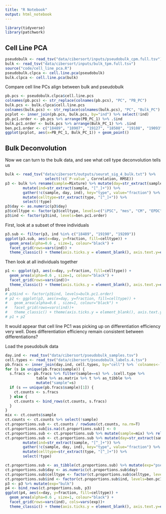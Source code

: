 ```yaml
---
title: "R Notebook"
output: html_notebook
---
```


```r
library(tidyverse)
library(patchwork)
```

## Cell Line PCA
```r
pseudobulk <- read_tsv("data/cibersort/inputs/pseudobulk_cpm.full.tsv")
bulk <- read_tsv("data/cibersort/inputs/bulk_tpm.full.tsv")
source("code/cell_line_pca.R")
pseudobulk.clpca <- cell.line.pca(pseudobulk)
bulk.clpca <- cell.line.pca(bulk)
```

Compare cell line PCs align between bulk and pseudobulk
```r
pb.pcs <- pseudobulk.clpca$cell.line.pcs
colnames(pb.pcs) <- str_replace(colnames(pb.pcs), "PC", "PB_PC")
bulk.pcs <- bulk.clpca$cell.line.pcs
colnames(bulk.pcs) <- str_replace(colnames(bulk.pcs), "PC", "Bulk_PC")
pcplot <- inner_join(pb.pcs, bulk.pcs, by="ind") %>% select(!ind)
pb.pc1.order <- pb.pcs %>% arrange(PB_PC_1) %>% .$ind
bulk.pc1.order <- bulk.pcs %>% arrange(Bulk_PC_1) %>% .$ind
ben.pc1.order <- c("18489", "18907", "19127", "18508", "19108", "19093", "18505", "19159", "18855", "18912", "18520", "18511", "19190", "18858", "18517", "18870", "19193", "18499", "19209")
ggplot(pcplot, aes(x=PB_PC_1, Bulk_PC_1)) + geom_point()
```

## Bulk Deconvolution
Now we can turn to the bulk data, and see what cell type deconvolution tells us
```r
bulk <- read_tsv("data/cibersort/outputs/seurat_sig_4_bulk.txt") %>%
                  select(!c(`P-value`, Correlation, RMSE))
p3 <- bulk %>% rename(sample=Mixture) %>% mutate(day=str_extract(sample, "[^_]+$")) %>%
        mutate(ind=str_extract(sample, "[^_]+")) %>% 
        gather(!c(sample, day, ind), key="type", value="fraction") %>% 
        mutate(celltype=str_extract(type, "[^_]+")) %>%
        select(!type)
p3$day <- as.numeric(p3$day)
p3$celltype <- factor(p3$celltype, levels=c("iPSC", "mes", "CM", "EPDC"))
p3$ind <- factor(p3$ind, levels=ben.pc1.order)
```

First, look at a subset of three individuals
```r
p3.sub <- filter(p3, ind %in% c("18489", "19190", "19209"))
ggplot(p3.sub, aes(x=day, y=fraction, fill=celltype)) +
  geom_area(alpha=0.6 , size=1, colour="black") +
  facet_grid(rows=vars(ind)) +
  theme_classic() + theme(axis.ticks.y = element_blank(), axis.text.y=element_blank())
```
Then look at all individuals together
```r
p1 <- ggplot(p3, aes(x=day, y=fraction, fill=celltype)) +
  geom_area(alpha=0.6 , size=1, colour="black") +
  facet_grid(rows=vars(ind))+
  theme_classic() + theme(axis.ticks.y = element_blank(), axis.text.y=element_blank())
p1
# p3$ind <- factor(p3$ind, levels=bulk.pc1.order)
# p2 <- ggplot(p3, aes(x=day, y=fraction, fill=celltype)) +
#   geom_area(alpha=0.6 , size=1, colour="black") +
#   facet_grid(rows=vars(ind))+
#   theme_classic() + theme(axis.ticks.y = element_blank(), axis.text.y=element_blank())
# p1 + p2
```
It would appear that cell line PC1 was picking up on differentiation efficiency very well. Does differentiation efficiency remain consistent between differentiations?

Load the pseudobulk data
```r
day.ind <- read_tsv("data/cibersort/pseudobulk_samples.tsv")
cell.types <- read_tsv("data/cibersort/pseudobulk_labels.4.tsv")
pb.fracs <- inner_join(day.ind, cell.types, by="cell") %>% `colnames<-`(c("cell", "sample", "cell.type"))
for (s in unique(pb.fracs$sample)) {
  s.fracs <- pb.fracs %>% filter(sample==s) %>% .$cell.type %>% 
              table %>% as.matrix %>% t %>% as_tibble %>%
              mutate("sample"=s)
  if (s == unique(pb.fracs$sample)[1]) {
    ct.counts <- s.fracs
  } else {
    ct.counts <- bind_rows(ct.counts, s.fracs)
  }
}
mix <- ct.counts$sample
ct.counts <- ct.counts %>% select(!sample)
ct.proportions.sub <- ct.counts / rowSums(ct.counts, na.rm=T)
ct.proportions.sub[is.na(ct.proportions.sub)] <- 0
ct.proportions.sub <- ct.proportions.sub %>% mutate(sample=mix) %>% relocate(sample) %>% arrange(sample)
ct.proportions.sub <- ct.proportions.sub %>% mutate(day=str_extract(sample, "[^_]+$")) %>%
        mutate(ind=str_extract(sample, "[^_]+")) %>% 
        gather(!c(sample, day, ind), key="type", value="fraction") %>% 
        mutate(celltype=str_extract(type, "[^_]+")) %>%
        select(!type)
```

```r
ct.proportions.sub <- as_tibble(ct.proportions.sub) %>% mutate(exp="pseudobulk")
ct.proportions.sub$day <- as.numeric(ct.proportions.sub$day)
ct.proportions.sub$celltype <- factor(ct.proportions.sub$celltype, levels=c("iPSC", "mes", "CM", "EPDC"))
ct.proportions.sub$ind <- factor(ct.proportions.sub$ind, levels=ben.pc1.order)
p3 <- p3 %>% mutate(exp="bulk")
p4 <- bind_rows(ct.proportions.sub, p3)
ggplot(p4, aes(x=day, y=fraction, fill=celltype)) +
  geom_area(alpha=0.6 , size=1, colour="black") +
  facet_grid(rows=vars(ind), cols=vars(exp))+
  theme_classic() + theme(axis.ticks.y = element_blank(), axis.text.y=element_blank())
```